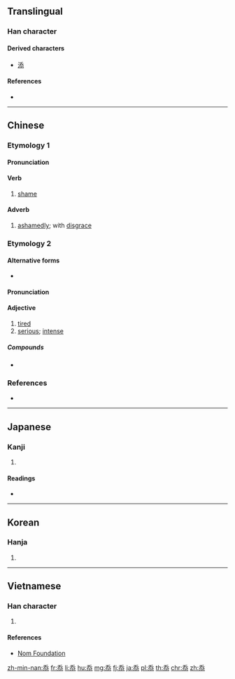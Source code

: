 ==Translingual==

===Han character===
{{Han char|rn=61|rad=心|as=04|sn=7|four=20333|canj=HKP,MKP|ids=⿱天㣺, ⿱夭㣺}}

====Derived characters====
* [[添]]

====References====
* {{Han ref|kx=0377.080|dkj=10348|dj=0704.010|hdz=42279.050|uh=5FDD|ud=24541|bh=A9BD|bd=43453}}

----

==Chinese==
{{zh-forms}}

===Etymology 1===

====Pronunciation====
{{zh-pron
|m=tiǎn
|c=tim2,tim5
|mn=
|mc=y
|oc=y
|ma=
|cat=v,adv
}}

====Verb====
{{zh-verb}}

# {{lb|zh|literary}} [[shame]]

====Adverb====
{{zh-adv}}

# {{lb|zh|literary|self-deprecating}} [[ashamedly]]; with [[disgrace]]

===Etymology 2===

====Alternative forms====
* {{zh-l|悿}}

====Pronunciation====
{{zh-pron
|m=
|c=
|mn=thiám
|mc=
|oc=
|ma=
|cat=a
}}

====Adjective====
{{zh-adj}} {{tcx|Min Nan|lang=zh}}

# [[tired]]
# [[serious]]; [[intense]]

=====Compounds=====
* {{zh-l|忝頭|tr=thiám-thâu}}

===References===
* {{thcwd|3894}}

----

==Japanese==

===Kanji===
{{ja-kanji|grade=|rs=心04}}

# {{defn|lang=ja|sort=心04}}

====Readings====
* {{ja-readings|on=[[てん]] (ten)|kun=[[かたじけな]] (katajikena)}}

----

==Korean==

===Hanja===
{{ko-hanja|hangeul=첨|eumhun=|rv=cheom|mr=ch'ŏm|y=chem}}

# {{defn|lang=ko|sort=心04}}

----

==Vietnamese==

===Han character===
{{vi-hantu|[[thỏm]], [[thiểm]]|rs=心04}}

# {{defn|lang=vi|sort=心04}}

====References====
* [http://nomfoundation.org/common/nom_details.php?codepoint=5fdd Nom Foundation]

[[zh-min-nan:忝]]
[[fr:忝]]
[[li:忝]]
[[hu:忝]]
[[mg:忝]]
[[fj:忝]]
[[ja:忝]]
[[pl:忝]]
[[th:忝]]
[[chr:忝]]
[[zh:忝]]
